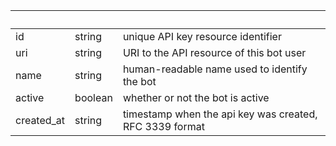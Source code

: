 | &nbsp;     | &nbsp;  | &nbsp;                                                  |
| ---------- | ------- | ------------------------------------------------------- |
| id         | string  | unique API key resource identifier                      |
| uri        | string  | URI to the API resource of this bot user                |
| name       | string  | human-readable name used to identify the bot            |
| active     | boolean | whether or not the bot is active                        |
| created_at | string  | timestamp when the api key was created, RFC 3339 format |

